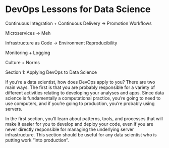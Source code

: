 # DevOps Lessons for Data Science

Continuous Integration + Continuous Delivery -\> Promotion Workflows

Microservices -\> Meh

Infrastructure as Code -\> Environment Reproducibility

Monitoring + Logging

Culture + Norms

Section 1: Applying DevOps to Data Science

If you're a data scientist, how does DevOps apply to you? There are two main ways. The first is that you are probably responsible for a variety of different activities relating to developing your analyses and apps. Since data science is fundamentally a computational practice, you're going to need to use computers, and if you're going to production, you're probably using servers.

In the first section, you'll learn about patterns, tools, and processes that will make it easier for you to develop and deploy your code, even if you are never directly responsible for managing the underlying server infrastructure. This section should be useful for any data scientist who is putting work "into production".
